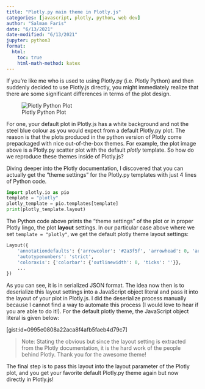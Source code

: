 ```yaml
---
title: "Plotly.py main theme in Plotly.js"
categories: [javascript, plotly, python, web dev]
author: "Salman Faris"
date: "6/13/2021"
date-modified: "6/13/2021"
jupyter: python3
format:
  html:
    toc: true
    html-math-method: katex
---
```



If you're like me who is used to using Plotly.py (i.e. Plotly Python) and then suddenly decided to use Plotly.js directly, you might immediately realize that there are some significant differences in terms of the plot design.

![Plotly Python Plot](plotly_py_plot.png)

For one, your default plot in Plotly.js has a white background and not the steel blue colour as you would expect from a default Plotly.py plot. The reason is that the plots produced in the python version of Plotly come prepackaged with nice out-of-the-box themes. For example, the plot image above is a Plotly.py scatter plot with the default _plotly_ template. So how do we reproduce these themes inside of Plotly.js?

Diving deeper into the Plotly documentation, I discovered that you can actually get the "theme settings" for the Plotly.py templates with just 4 lines of Python code.

```python
import plotly.io as pio
template = "plotly"
plotly_template = pio.templates[template]
print(plotly_template.layout)
```

The Python code above prints the "theme settings" of the plot or in proper Plotly lingo, the plot **layout** settings. In our particular case above where we set `template = "plotly"`, we get the default plotly theme layout settings:

```python
Layout({
    'annotationdefaults': {'arrowcolor': '#2a3f5f', 'arrowhead': 0, 'arrowwidth': 1},
    'autotypenumbers': 'strict',
    'coloraxis': {'colorbar': {'outlinewidth': 0, 'ticks': ''}},
    ...
})
```

As you can see, it is in serialized JSON format. The idea now then is to deserialize this layout settings into a JavaScript object literal and pass it into the layout of your plot in Plotly.js. I did the deserialize process manually because I cannot find a way to automate this process (I would love to hear if you are able to do it!). For the default plotly theme, the JavaScript object literal is given below:

[gist:id=0995e0808a22aca8f4afb5faeb4d79c7]

> Note: Stating the obvious but since the layout setting is extracted from the Plotly documentation, it is the hard work of the people behind Plotly. Thank you for the awesome theme!

The final step is to pass this layout into the layout parameter of the Plotly plot, and you get your favorite default Plotly.py theme again but now directly in Plotly.js!
